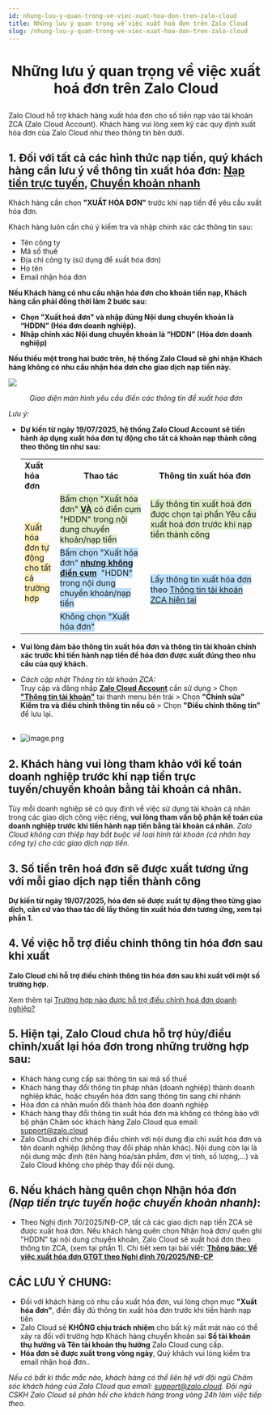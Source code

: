 ```yaml
---
id: nhung-luu-y-quan-trong-ve-viec-xuat-hoa-don-tren-zalo-cloud
title: Những lưu ý quan trọng về việc xuất hoá đơn trên Zalo Cloud
slug: /nhung-luu-y-quan-trong-ve-viec-xuat-hoa-don-tren-zalo-cloud
---
```


# <p align="center">Những lưu ý quan trọng về việc xuất hoá đơn trên Zalo Cloud</p>

Zalo Cloud hỗ trợ khách hàng xuất hóa đơn cho số tiền nạp vào tài khoản ZCA (Zalo Cloud Account). Khách hàng vui lòng xem kỹ các quy định xuất hóa đơn của Zalo Cloud như theo thông tin bên dưới.

## 1. Đối với tất cả các hình thức nạp tiền, quý khách hàng cần lưu ý về thông tin xuất hóa đơn: [**Nạp tiền trực tuyến**](https://zalo.cloud/blog/huong-dan-nap-tien-vao-zalo-cloud-account-bang-phuong-thuc-nap-truc-tuyen/8bujyrzbeg498j8jw4)**,** [**Chuyển khoản nhanh**](https://zalo.cloud/blog/huong-dan-nap-tien-vao-zca-bang-phuong-thuc-chuyen-khoan-nhanh/wkugnnbdeezmjpnz4w)

Khách hàng cần chọn **"XUẤT HÓA ĐƠN"** trước khi nạp tiền để yêu cầu xuất hóa đơn.

Khách hàng luôn cần chú ý kiểm tra và nhập chính xác các thông tin sau:

- Tên công ty
- Mã số thuế
- Địa chỉ công ty (sử dụng để xuất hóa đơn)
- Họ tên
- Email nhận hóa đơn

**Nếu Khách hàng có nhu cầu nhận hóa đơn cho khoản tiền nạp, Khách hàng cần phải đồng thời làm 2 bước sau:**

- **Chọn "Xuất hoá đơn" và nhập đúng Nội dung chuyển khoản là “HDDN” (Hóa đơn doanh nghiệp).**
- **Nhập chính xác Nội dung chuyển khoản là “HDDN” (Hóa đơn doanh nghiệp)**

**Nếu thiếu một trong hai bước trên, hệ thống Zalo Cloud sẽ ghi nhận Khách hàng không có nhu cầu nhận hóa đơn cho giao dịch nạp tiền này.**

<p style={{ textAlign: "center" }}>
  <img src="https://stc-oa.zdn.vn/uploads/5630cdb5b02cf9dc09d97fe724f1a47b.jpg" />
</p>

_<p align="center">Giao diện màn hình yêu cầu điền các thông tin để xuất hóa đơn</p>_

_Lưu ý:_

*   **Dự kiến từ ngày 19/07/2025, hệ thống Zalo Cloud Account sẽ tiến hành áp dụng xuất hóa đơn tự động cho tất cả khoản nạp thành công theo thông tin như sau:**
    
    <table class="ck-table-resized"><colgroup><col style="width:14.54%;"><col style="width:37.25%;"><col style="width:48.21%;"></colgroup><tbody><tr><td><strong>Xuất hóa đơn</strong></td><td><p style="text-align:center;"><strong>Thao tác</strong></p></td><td><p style="text-align:center;"><strong>Thông tin xuất hóa đơn</strong></p></td></tr><tr><td rowspan="3"><span style="background-color:#ffecb3;">Xuất hóa đơn tự động cho tất cả trường hợp</span></td><td><span style="background-color:#dcedc8;">Bấm chọn "Xuất hóa đơn" <strong><u>VÀ</u></strong> có điền cụm "HDDN" trong nội dung chuyển khoản/nạp tiền</span></td><td><span style="background-color:#dcedc8;">Lấy thông tin xuất hoá đơn được chọn tại phần Yêu cầu xuất hoá đơn trước khi nạp tiền thành công</span></td></tr><tr><td><span style="background-color:#bbdefb;">Bấm chọn "Xuất hóa đơn" <strong><u>nhưng không điền cụm</u></strong> &nbsp;"HDDN" trong nội dung chuyển khoản/nạp tiền</span></td><td rowspan="2"><span style="background-color:#bbdefb;">Lấy thông tin xuất hóa đơn theo </span><a target="_blank" rel="noopener noreferrer" href="https://account.zalo.cloud/setting/info"><span style="background-color:#bbdefb;">Thông tin tài khoản ZCA hiện tại</span></a></td></tr><tr><td><span style="background-color:#bbdefb;">Không chọn "Xuất hóa đơn"</span></td></tr></tbody></table>
    
*   **Vui lòng đảm bảo thông tin xuất hóa đơn và thông tin tài khoản chính xác trước khi tiến hành nạp tiền để hóa đơn được xuất đúng theo nhu cầu của quý khách.**
*   _Cách cập nhật Thông tin tài khoản ZCA:_  
    Truy cập và đăng nhập [**Zalo Cloud Account**](https://account.zalo.cloud/) cần sử dụng > Chọn [**"Thông tin tài khoản"**](https://account.zalo.cloud/setting/info) tại thanh menu bên trái > Chọn **"Chỉnh sửa"**  
    **Kiểm tra và điều chỉnh thông tin nếu có** > Chọn **"Điều chỉnh thông tin"** để lưu lại.  
     
*   ![image.png](https://content.zalo.cloud/uploads/image_58ceba507f.png)

## 2. Khách hàng vui lòng tham khảo với kế toán doanh nghiệp trước khi nạp tiền trực tuyến/chuyển khoản bằng tài khoản cá nhân.
Tùy mỗi doanh nghiệp sẽ có quy định về việc sử dụng tài khoản cá nhân trong các giao dịch công việc riêng, **vui lòng tham vấn bộ phận kế toán của doanh nghiệp trước khi tiến hành nạp tiền bằng tài khoản cá nhân**.
_Zalo Cloud không can thiệp hay bắt buộc về loại hình tài khoản (cá nhân hay công ty) cho các giao dịch nạp tiền._

## 3. Số tiền trên hoá đơn sẽ được xuất tương ứng với mỗi giao dịch nạp tiền thành công

**Dự kiến từ ngày 19/07/2025, hóa đơn sẽ được xuất tự động theo từng giao dịch, căn cứ vào thao tác để lấy thông tin xuất hóa đơn tương ứng, xem tại phần 1.**

## 4. Về việc hỗ trợ điều chỉnh thông tin hóa đơn sau khi xuất

**Zalo Cloud chỉ hỗ trợ điều chỉnh thông tin hóa đơn sau khi xuất với một số trường hợp.**

Xem thêm tại [Trường hợp nào được hỗ trợ điều chỉnh hoá đơn doanh nghiệp?](https://zalo.cloud/zns/guidelines/truong-hop-nao-duoc-ho-tro-dieu-chinh-hoa-don-doanh-nghiep)


## 5. Hiện tại, Zalo Cloud chưa hỗ trợ hủy/điều chỉnh/xuất lại hóa đơn trong những trường hợp sau:

- Khách hàng cung cấp sai thông tin sai mã số thuế
- Khách hàng thay đổi thông tin pháp nhân (doanh nghiệp) thành doanh nghiệp khác, hoặc chuyển hóa đơn sang thông tin sang chi nhánh
- Hóa đơn cá nhân muốn đổi thành hóa đơn doanh nghiệp
- Khách hàng thay đổi thông tin xuất hóa đơn mà không có thông báo với bộ phận Chăm sóc khách hàng Zalo Cloud qua email: [support@zalo.cloud](mailto:support@zalo.cloud)
- Zalo Cloud chỉ cho phép điều chỉnh với nội dung địa chỉ xuất hóa đơn và tên doanh nghiệp (không thay đổi pháp nhân khác). Nội dung còn lại là nội dung mặc định (tên hàng hóa/sản phẩm, đơn vị tính, số lượng,...) và Zalo Cloud không cho phép thay đổi nội dung.

## 6. Nếu khách hàng quên chọn Nhận hóa đơn _**(Nạp tiền trực tuyến hoặc chuyển khoản nhanh)**_:

- Theo Nghị định 70/2025/NĐ-CP, tất cả các giao dịch nạp tiền ZCA sẽ được xuất hoá đơn. Nếu khách hàng quên chọn Nhận hoá đơn/ quên ghi "HDDN" tại nội dung chuyển khoản, Zalo Cloud sẽ xuất hoá đơn theo thông tin ZCA, (xem tại phần 1). Chi tiết xem tại bài viết: [**Thông báo: Về việc xuất hóa đơn GTGT theo Nghị định 70/2025/NĐ-CP**](https://zalo.cloud/news/thong-bao-ve-viec-xuat-hoa-don-gtgt-theo-nghi-dinh-702025ndcp-/jyp1dyqrqzphnvlqcafugni9)

## CÁC LƯU Ý CHUNG:

- Đối với khách hàng có nhu cầu xuất hóa đơn, vui lòng chọn mục **"Xuất hóa đơn"**, điền đầy đủ thông tin xuất hóa đơn trước khi tiến hành nạp tiền
- Zalo Cloud sẽ **KHÔNG chịu trách nhiệm** cho bất kỳ mất mát nào có thể xảy ra đối với trường hợp Khách hàng chuyển khoản sai **Số tài khoản thụ hưởng và Tên tài khoản thụ hưởng** Zalo Cloud cung cấp.
- **Hóa đơn sẽ được xuất trong vòng ngày**, Quý khách vui lòng kiểm tra email nhận hoá đơn..

_Nếu có bất kì thắc mắc nào, khách hàng có thể liên hệ với đội ngũ Chăm sóc khách hàng của Zalo Cloud qua email:_ [_support@zalo.cloud_](mailto:support@zalo.cloud)_. Đội ngũ CSKH Zalo Cloud sẽ phản hồi cho khách hàng trong vòng 24h làm việc tiếp theo._
